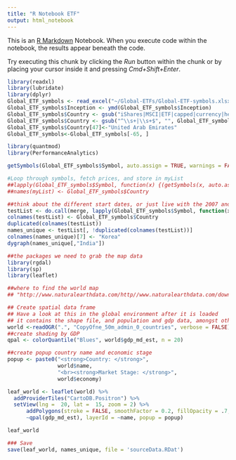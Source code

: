```yaml
---
title: "R Notebook ETF"
output: html_notebook
---
```


This is an [R Markdown](http://rmarkdown.rstudio.com) Notebook. When you execute code within the notebook, the results appear beneath the code. 

Try executing this chunk by clicking the *Run* button within the chunk or by placing your cursor inside it and pressing *Cmd+Shift+Enter*. 

```r
library(readxl)
library(lubridate)
library(dplyr)
Global_ETF_symbols <- read_excel("~/Global-ETFs/Global-ETF-symbols.xlsx")
Global_ETF_symbols$Inception <- ymd(Global_ETF_symbols$Inception)
Global_ETF_symbols$Country <- gsub("iShares|MSCI|ETF|capped|currency|hedged|large-cap|all|min|vol|small-cap|adaptive|edge|\\b\\w{1,2}\\s", "", Global_ETF_symbols$Country, ignore.case = TRUE)
Global_ETF_symbols$Country <- gsub("^\\s+|\\s+$", "", Global_ETF_symbols$Country)
Global_ETF_symbols$Country[47]<-"United Arab Emirates"
Global_ETF_symbols<-Global_ETF_symbols[-65, ]
```

```r
library(quantmod)
library(PerformanceAnalytics)

getSymbols(Global_ETF_symbols$Symbol, auto.assign = TRUE, warnings = FALSE)

#Loop through symbols, fetch prices, and store in myList
##lapply(Global_ETF_symbols$Symbol, function(x) {(getSymbols(x, auto.assign = FALSE))})
##names(myList) <- Global_ETF_symbols$Country

##think about the different start dates, or just live with the 2007 and map it
testList <- do.call(merge, lapply(Global_ETF_symbols$Symbol, function(x) Cl(get(x))))
colnames(testList) <- Global_ETF_symbols$Country
duplicated(colnames(testList))
names_unique <- testList[, !duplicated(colnames(testList))]
colnames(names_unique)[7] <- "Korea"
dygraph(names_unique[,"India"])
```


```r
##the packages we need to grab the map data
library(rgdal)
library(sp)
library(leaflet)

##where to find the world map
## "http://www.naturalearthdata.com/http//www.naturalearthdata.com/download/50m/cultural/ne_50m_admin_0_countries.zip"

## Create spatial data frame
## Have a look at this in the global environment after it is loaded
## it contains the shape file, and population and gdp data, amongst other things
world <-readOGR(".", "CopyOfne_50m_admin_0_countries", verbose = FALSE)
##create shading by GDP
qpal <- colorQuantile("Blues", world$gdp_md_est, n = 20)

##create popup country name and economic stage
popup <- paste0("<strong>Country: </strong>", 
                world$name, 
                "<br><strong>Market Stage: </strong>", 
                world$economy)

leaf_world <- leaflet(world) %>%
  addProviderTiles("CartoDB.Positron") %>% 
  setView(lng =  20, lat =  15, zoom = 2) %>%
      addPolygons(stroke = FALSE, smoothFactor = 0.2, fillOpacity = .7, color =
      ~qpal(gdp_md_est), layerId = ~name, popup = popup)

leaf_world
```

```r
### Save
save(leaf_world, names_unique, file = 'sourceData.RDat')
```





